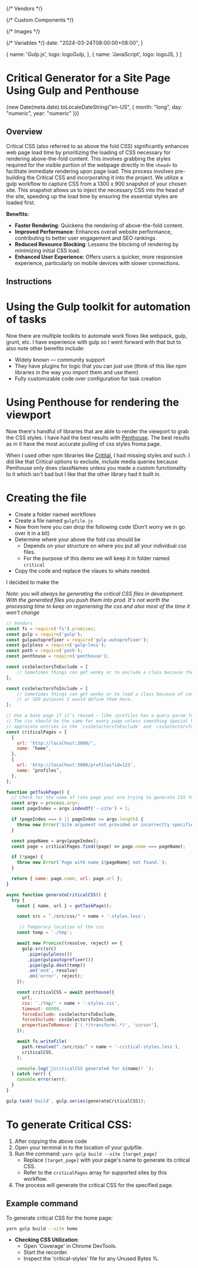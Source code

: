 {/* Vendors */}

{/* Custom Components */}

{/* Images */}

{/* Variables */}
  date: "2024-03-24T08:00:00+08:00",
}

  {
    name: 'Gulp.js',
    logo: logoGulp,
  },
  {
    name: 'JavaScript',
    logo: logoJS,
  }
]


# Critical Generator for a Site Page Using Gulp and Penthouse
<p>{new Date(meta.date).toLocaleDateString("en-US", { month: "long", day: "numeric", year: "numeric" })}</p>

<Libraries libraries={libraries} />

## Overview

Critical CSS (also referred to as above the fold CSS) significantly enhances web page load time by prioritizing the loading of CSS necessary for rendering above-the-fold content. This involves grabbing the styles required for the visible portion of the webpage directly in the `<head>` to facilitate immediate rendering upon page load.
This process involves pre-building the Critical CSS and incorporating it into the project. We utilize a gulp workflow to capture CSS from a 1300 x 900 snapshot of your chosen site. This snapshot allows us to inject the necessary CSS into the head of the site, speeding up the load time by ensuring the essential styles are loaded first.

**Benefits:**

- **Faster Rendering**: Quickens the rendering of above-the-fold content.
- **Improved Performance**: Enhances overall website performance, contributing to better user engagement and SEO rankings.
- **Reduced Resource Blocking**: Lessens the blocking of rendering by minimizing initial CSS load.
- **Enhanced User Experience**: Offers users a quicker, more responsive experience, particularly on mobile devices with slower connections.

## Instructions

# Using the Gulp toolkit for automation of tasks

Now there are multiple toolkits to automate work flows like webpack, gulp, grunt, etc. I have experience with gulp so I went forward with that  but to also note other benefits include:
- Widely known — community support
- They have plugins for logic that you can just use (think of this like npm libraries in the way you import them and use them)
- Fully customizable code over configuration for task creation

# Using Penthouse for rendering the viewport
Now there's handful of libraries that are able to render the viewport to grab the CSS styles. I have had the best results with [Penthouse](https://www.npmjs.com/package/penthouse/v/1.1.4).
The best results as in it have the most accurate pulling of css styles froma  page.

When I used other npm libraries like [Critital](https://www.npmjs.com/package/critical),
I had missing styles and such. I did like that Critical options to exclude, include media queries because Penthouse only does classNames unless you made a custom functionality to it which isn't bad but I like that the other library had it built in.

# Creating the file
- Create a folder named workflows
- Create a file named `gulpfile.js`
- Now from here you can drop the following code (Don’t worry we in go over it in a bit)
- Determine where your above the fold css should be
    - Depends on your structure on where you put all your individual css files.
    - For the purpose of this demo we will keep it in folder named `critical`
- Copy the code and replace the vlaues to whats needed.

I decided to make the 

*Note: you will always be generating the critical CSS files in development. With the generated files you push them into prod. It's not worth the processing time to keep on regeneraing the css and also most of the time it won't change*

```javascript
// Vendors
const fs = require('fs').promises;
const gulp = require('gulp');
const gulpautoprefixer = require('gulp-autoprefixer');
const gulpless = require('gulp-less');
const path = require('path');
const penthouse = require('penthouse');

const cssSelectorsToExclude = [
	// Sometimes things can get wonky or to exclude a class because the generator catches it
];

const cssSelectorsToInclude = [
	// Sometimes things can get wonky or to load a class because of conditional reasons
    // or SEO purposes I would define them here.
];

// Use a base page if it’s reused — like /profiles has a query param for id set the url.
// The css should be the same for every page unless something special happens add the
// approiate entries in the `cssSelectorsToExclude` and `cssSelectorsToInclude`
const criticalPages = [
  {
    url: 'http://localhost:3000/',
    name: ‘home’,
  },
  {
    url: 'http://localhost:3000/profiles?id=123’,
    name: ‘profiles’,
  },
];

function getTaskPage() {
  // Check for the name of rate page your are trying to generate CSS for
  const argv = process.argv;
  const pageIndex = argv.indexOf('--site') + 1;

  if (pageIndex === 0 || pageIndex >= argv.length) {
    throw new Error('Site argument not provided or incorrectly specified.');
  }

  const pageName = argv[pageIndex];
  const page = criticalPages.find((page) => page.name === pageName);

  if (!page) {
    throw new Error(`Page with name ${pageName} not found.`);
  }

  return { name: page.name, url: page.url };
}

async function generateCriticalCSS() {
  try {
    const { name, url } = getTaskPage();

    const src = ‘./src/css/‘ + name + '-styles.less';

     // Temporary location of the css
    const temp = './tmp';

    await new Promise((resolve, reject) => {
      gulp.src(src)
        .pipe(gulpless())
        .pipe(gulpautoprefixer())
        .pipe(gulp.dest(temp))
        .on('end', resolve)
        .on('error', reject);
    });

    const criticalCSS = await penthouse({
      url,
      css: './tmp/' + name + '-styles.css',
      timeout: 60000,
      forceExclude: cssSelectorsToExclude,
      forceInclude: cssSelectorsToInclude,
      propertiesToRemove: ['(.*)transform(.*)', 'cursor'],
    });

    await fs.writeFile(
      path.resolve(‘./src/css/’ + name + '-critical-styles.less'),
      criticalCSS,
    );

    console.log(`🚀criticalCSS generated for ${name}! `);
  } catch (err) {
    console.error(err);
  }
}

gulp.task('build', gulp.series(generateCriticalCSS));

```

# To generate Critical CSS:

1. After copying the above code
2. Open your terminal in to the location of your gulpfile.
3. Run the command: `yarn gulp build --site [target_page]`
   - Replace `[target_page]` with your page's name to generate its critical CSS.
   - Refer to the `criticalPages` array for supported sites by this workflow.
4. The process will generate the critical CSS for the specified page.

## Example command

To generate critical CSS for the home page:

```bash
yarn gulp build --site home
```

- **Checking CSS Utilization**:
  - Open 'Coverage' in Chrome DevTools.
  - Start the recorder.
  - Inspect the 'critical-styles' file for any Unused Bytes %.
